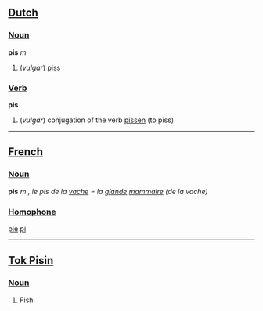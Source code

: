==[[Dutch]]==
===[[Noun]]===
'''pis''' ''m''
#(''vulgar'') [[piss]]
===[[Verb]]===
'''pis'''
#(''vulgar'') conjugation of the verb [[pissen]] (to piss)
----
==[[French]]==
===[[Noun]]===
'''pis''' ''m'' '', le pis de la [[vache]] = la [[glande]] [[mammaire]] (de la vache)''
===[[Homophone]]===
[[pie]] [[pi]]
----
==[[Tok Pisin]]==

===[[Noun]]===

# Fish.